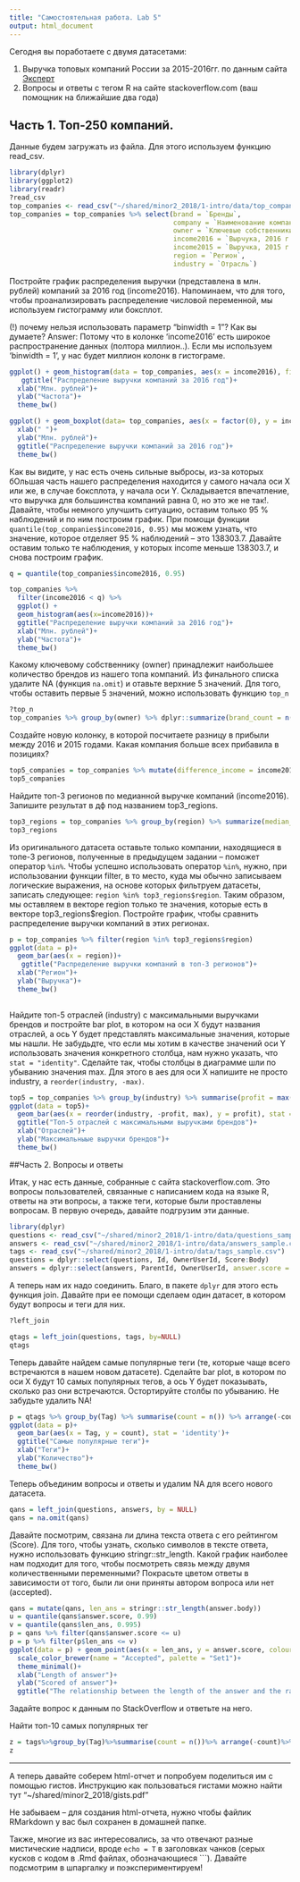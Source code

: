 ```yaml
---
title: "Самостоятельная работа. Lab 5"
output: html_document
---
```


Сегодня вы поработаете с двумя датасетами:
  
1) Выручка топовых компаний России за 2015-2016гг. по данным сайта [Эксперт](http://expert.ru/northwest/2016/45/rejting-250-krupnejshih-kompanij-szfo/)
2) Вопросы и ответы с тегом R на сайте stackoverflow.com (ваш помощник на ближайшие два года)   

## Часть 1. Топ-250 компаний.

Данные будем загружать из файла. Для этого используем функцию read_csv.

```r
library(dplyr)
library(ggplot2)
library(readr)
?read_csv
top_companies <- read_csv("~/shared/minor2_2018/1-intro/data/top_companies.csv")
top_companies = top_companies %>% select(brand = `Бренды`,
                                         company = `Наименование компании`,
                                         owner = `Ключевые собственники`,
                                         income2016 = `Вырчука, 2016 г.`,
                                         income2015 = `Выручка, 2015 г.`,
                                         region = `Регион`,
                                         industry = `Отрасль`)
```


Постройте график распределения выручки (представлена в млн. рублей) компаний за 2016 год (income2016). Напоминаем, что для того, чтобы проанализировать распределение числовой переменной, мы используем гистограмму или боксплот.

(!) почему нельзя использовать параметр "binwidth = 1"? Как вы думаете?
Answer:
  Потому что в колонке 'income2016' есть широкое распространение данных (полтора миллион..). Если мы используем 'binwidth = 1', у нас будет миллион колонк в гистограме.

```r
ggplot() + geom_histogram(data = top_companies, aes(x = income2016), fill = '#999999', col = '#111111')+
   ggtitle("Распределение выручки компаний за 2016 год")+
  xlab("Млн. рублей")+
  ylab("Частота")+
  theme_bw()
```

```r
ggplot() + geom_boxplot(data= top_companies, aes(x = factor(0), y = income2016), fill = '#ffffff', col = '#000000') + 
  xlab(" ")+
  ylab("Млн. рублей")+
  ggtitle("Распределение выручки компаний за 2016 год")+
  theme_bw()
```

Как вы видите, у нас есть очень сильные выбросы, из-за которых бОльшая часть нашего распределения находится у самого начала оси X или же, в случае боксплота, у начала оси Y. Cкладывается впечатление, что выручка для большинства компаний равна 0, но это же не так!. Давайте, чтобы немного улучшить ситуацию, оставим только 95 % наблюдений и по ним построим график. При помощи функции `quantile(top_companies$income2016, 0.95)` мы можем узнать, что значение, которое отделяет 95 % наблюдений -- это 138303.7. Давайте оставим только те наблюдения, у которых income меньше 138303.7, и снова построим график.

```r
q = quantile(top_companies$income2016, 0.95)

top_companies %>% 
  filter(income2016 < q) %>%
  ggplot() + 
  geom_histogram(aes(x=income2016))+
  ggtitle("Распределение выручки компаний за 2016 год")+
  xlab("Млн. рублей")+
  ylab("Частота")+
  theme_bw()
```

Какому ключевому собственнику (owner) принадлежит наибольшее количество брендов из нашего топа компаний. Из финального списка удалите NA (функция `na.omit`) и отавьте верхние 5 значений.
Для того, чтобы оставить первые 5 значений, можно использовать функцию `top_n`

```r
?top_n
top_companies %>% group_by(owner) %>% dplyr::summarize(brand_count = n()) %>% arrange(-brand_count) %>% na.omit() %>% top_n(5)
```

Создайте новую колонку, в которой посчитаете разницу в прибыли между 2016 и 2015 годами. Какая компания больше всех прибавила в позициях?

```r
top5_companies = top_companies %>% mutate(difference_income = income2016 - income2015) %>% arrange(-difference_income) %>% top_n(5)
top5_companies
```

Найдите топ-3 регионов по медианной выручке компаний (income2016). Запишите результат в дф под названием top3_regions.
```r
top3_regions = top_companies %>% group_by(region) %>% summarize(median_income = median(income2016))%>% top_n(3, median_income)
top3_regions
```

Из оригинального датасета оставьте только компании, находящиеся в топе-3 регионов, полученные в предыдущем задании -- поможет оператор `%in%`. Чтобы успешно использовать оператор `%in%`, нужно, при использовании функции filter, в то место, куда мы обычно записываем логические выражения, на основе которых фильтруем датасеты, записать следующее: `region %in% top3_regions$region`. Таким образом, мы оставляем в векторе region только те значения, которые есть в векторе top3_regions$region.
Постройте график, чтобы сравнить распределение выручки компаний в этих регионах.

```r
p = top_companies %>% filter(region %in% top3_regions$region)
ggplot(data = p)+
  geom_bar(aes(x = region))+
   ggtitle("Распределение выручки компаний в топ-3 регионов")+
  xlab("Регион")+
  ylab("Выручка")+
  theme_bw()
  
```

Найдите топ-5 отраслей (industry) с максимальными выручками брендов и постройте bar plot, в котором на оси X будут названия отраслей, а ось Y будет представлять максимальные значения, которые мы нашли. Не забудьдте, что если мы хотим в качестве значений оси Y использовать значения конкретного столбца, нам нужно указать, что `stat = "identity"`.
Сделайте так, чтобы столбцы в диаграмме шли по убыванию значения max. Для этого в aes для оси X напишите не просто industry, a `reorder(industry, -max)`.
```r
top5 = top_companies %>% group_by(industry) %>% summarise(profit = max(income2016)) %>% top_n(5)
ggplot(data = top5)+
  geom_bar(aes(x = reorder(industry, -profit, max), y = profit), stat = 'identity')+
  ggtitle("Топ-5 отраслей с максимальными выручками брендов")+
  xlab("Отраслей")+
  ylab("Максимальныые выручки брендов")+
  theme_bw()
```



##Часть 2. Вопросы и ответы

Итак, у нас есть данные, собранные с сайта stackoverflow.com. Это вопросы пользователей, связанные с написанием кода на языке R, ответы на эти вопросы, а также теги, которые были проставлены вопросам. В первую очередь, давайте подгрузим эти данные.

```r
library(dplyr)
questions <- read_csv("~/shared/minor2_2018/1-intro/data/questions_sample.csv")
answers <- read_csv("~/shared/minor2_2018/1-intro/data/answers_sample.csv")
tags <- read_csv("~/shared/minor2_2018/1-intro/data/tags_sample.csv")
questions = dplyr::select(questions, Id, OwnerUserId, Score:Body)
answers = dplyr::select(answers, ParentId, OwnerUserId, answer.score = `Score`, accepted = `IsAcceptedAnswer`, answer.body = `Body`)
```

А теперь нам их надо соединить. Благо, в пакете `dplyr` для этого есть функция join. Давайте при ее помощи сделаем один датасет, в котором будут вопросы и теги для них.
```r
?left_join
```

```r
qtags = left_join(questions, tags, by=NULL)
qtags
```

Теперь давайте найдем самые популярные теги (те, которые чаще всего встречаются в нашем новом датасете). Сделайте bar plot, в котором по оси X будут 10 самых популярных тегов, а ось Y будет показывать, сколько раз они встречаются. Остортируйте столбы по убыванию. Не забудьте удалить NA!

```r
p = qtags %>% group_by(Tag) %>% summarise(count = n()) %>% arrange(-count)%>% na.omit() %>% top_n(10)
ggplot(data = p)+
  geom_bar(aes(x = Tag, y = count), stat = 'identity')+
  ggtitle("Самые популярные теги")+
  xlab("Теги")+
  ylab("Количество")+
  theme_bw()
```

Теперь объединим вопросы и ответы и удалим NA для всего нового датасета. 

```r
qans = left_join(questions, answers, by = NULL)
qans = na.omit(qans)
```

Давайте посмотрим, связана ли длина текста ответа с его рейтингом (Score). Для того, чтобы узнать, сколько символов в тексте ответа, нужно использовать функцию stringr::str_length. Какой график наиболее нам подходит для того, чтобы посмотреть связь между двумя количественными переменными? 
Покрасьте цветом ответы в зависимости от того, были ли они приняты автором вопроса или нет (accepted).

```r
qans = mutate(qans, len_ans = stringr::str_length(answer.body))
u = quantile(qans$answer.score, 0.99)
v = quantile(qans$len_ans, 0.995)
p = qans %>% filter(qans$answer.score <= u)
p = p %>% filter(p$len_ans <= v)
ggplot(data = p) + geom_point(aes(x = len_ans, y = answer.score, colour = accepted))+
  scale_color_brewer(name = "Accepted", palette = "Set1")+
  theme_minimal()+
  xlab("Length of answer")+
  ylab("Scored of answer")+
  ggtitle("The relationship between the length of the answer and the rating")
```

Задайте вопрос к данным по StackOverflow и ответьте на него.

Найти топ-10 самых популярных тег

```r
z = tags%>%group_by(Tag)%>%summarise(count = n())%>% arrange(-count)%>%top_n(10)
z
```

---

А теперь давайте соберем html-отчет и попробуем поделиться им с помощью гистов. 
Инструкцию как пользоваться гистами можно найти тут "~/shared/minor2_2018/gists.pdf"

Не забываем -- для создания html-отчета, нужно чтобы файлик RMarkdown у вас был сохранен в домашней папке. 

Также, многие из вас интересовались, за что отвечают разные мистические надписи, вроде `echo = T` в заголовках чанков (серых кусков с кодом в .Rmd файлах, обозначающиеся ```). Давайте подсмотрим в шпаргалку и поэкспериментируем! 
